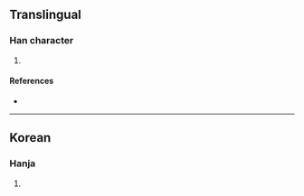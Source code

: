 {{character info/new}}
==Translingual==

===Han character===
{{Han char|rn=9|rad=人|as=06|sn=8|four=|canj=OUNI|ids=⿰亻岁}}

# {{defn|Han|sort=人06}}

====References====
* {{Han ref|kx=0102.291|dkj=|dj=|hdz=|uh=3455|ud=13397|bh=|bd=}}

----

==Korean==

===Hanja===
{{ko-hanja|hangeul=세|rv=se|mr=se|y=sey}}

# {{defn|lang=ko|sort=人06}}